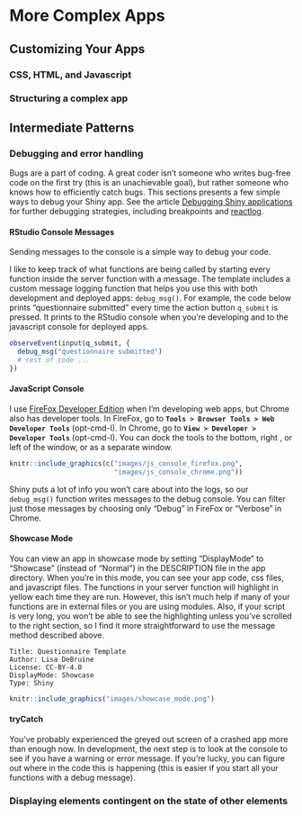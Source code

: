 # More Complex Apps

## Customizing Your Apps

### CSS, HTML, and Javascript

### Structuring a complex app

## Intermediate Patterns

### Debugging and error handling

Bugs are a part of coding. A great coder isn't someone who writes bug-free code on the first try (this is an unachievable goal), but rather someone who knows how to efficiently catch bugs. This sections presents a few simple ways to debug your Shiny app. See the article [Debugging Shiny applications](https://shiny.rstudio.com/articles/debugging.html){target="_blank"} for further debugging strategies, including breakpoints and [reactlog](https://rstudio.github.io/reactlog/){target="_blank"}.

#### RStudio Console Messages

Sending messages to the console is a simple way to debug your code.

I like to keep track of what functions are being called by starting every function inside the server function with a message. The template includes a custom message logging function that helps you use this with both development and deployed apps: `debug_msg()`. For example, the code below prints "questionnaire submitted" every time the action button `q_submit` is pressed. It prints to the RStudio console when you're developing and to the javascript console for deployed apps.

```r
observeEvent(input$q_submit, {
  debug_msg("questionnaire submitted")
  # rest of code ...
})
```

#### JavaScript Console

I use [FireFox Developer Edition](https://www.mozilla.org/en-US/firefox/developer/){target="_blank"} when I'm developing web apps, but Chrome also has developer tools. In FireFox, go to **`Tools > Browser Tools > Web Developer Tools`** (opt-cmd-I). In Chrome, go to **`View > Developer > Developer Tools`** (opt-cmd-I). You can dock the tools to the bottom, right , or left of the window, or as a separate window. 

```r
knitr::include_graphics(c("images/js_console_firefox.png",
                          "images/js_console_chrome.png"))
```

Shiny puts a lot of info you won't care about into the logs, so our `debug_msg()` function writes messages to the debug console. You can filter just those messages by choosing only "Debug" in FireFox or "Verbose" in Chrome.

#### Showcase Mode

You can view an app in showcase mode by setting "DisplayMode" to "Showcase" (instead of "Normal") in the DESCRIPTION file in the app directory. When you're in this mode, you can see your app code, css files, and javascript files. The functions in your server function will highlight in yellow each time they are run. However, this isn't much help if many of your functions are in external files or you are using modules. Also, if your script is very long, you won't be able to see the highlighting unless you've scrolled to the right section, so I find it more straightforward to use the message method described above.

```
Title: Questionnaire Template
Author: Lisa DeBruine
License: CC-BY-4.0
DisplayMode: Showcase
Type: Shiny
```

```r
knitr::include_graphics("images/showcase_mode.png")
```

#### tryCatch

You've probably experienced the greyed out screen of a crashed app more than enough now. In development, the next step is to look at the console to see if you have a warning or error message. If you're lucky, you can figure out where in the code this is happening (this is easier if you start all your functions with a debug message). 


### Displaying elements contingent on the state of other elements
